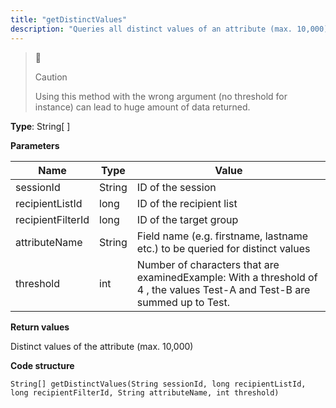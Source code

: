 ```yaml
---
title: "getDistinctValues"
description: "Queries all distinct values of an attribute (max. 10,000) in Optimizely Campaign."
---
```


> 🚧
> 
> Caution
> 
> Using this method with the wrong argument (no threshold for instance) can lead to huge amount of data returned.

**Type**: String\[ \]

**Parameters**

| Name              | Type   | Value                                                                                                                      |
| ----------------- | ------ | -------------------------------------------------------------------------------------------------------------------------- |
| sessionId         | String | ID of the session                                                                                                          |
| recipientListId   | long   | ID of the recipient list                                                                                                   |
| recipientFilterId | long   | ID of the target group                                                                                                     |
| attributeName     | String | Field name (e.g. firstname, lastname etc.) to be queried for distinct values                                               |
| threshold         | int    | Number of characters that are examinedExample: With a threshold of 4 , the values Test-A and Test-B are summed up to Test. |

**Return values**

Distinct values of the attribute (max. 10,000)

**Code structure**

`String[] getDistinctValues(String sessionId, long recipientListId, long recipientFilterId, String attributeName, int threshold)
`